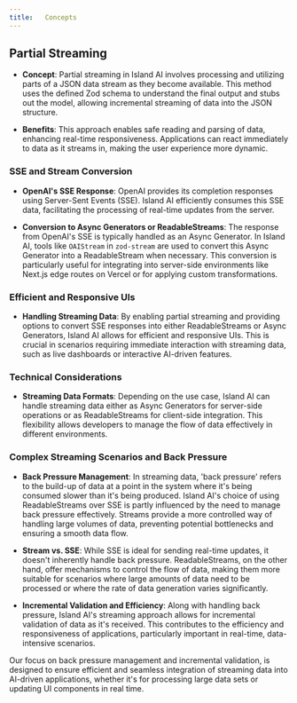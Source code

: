 ```yaml
---
title:   Concepts
---
```


## Partial Streaming
- **Concept**: Partial streaming in Island AI involves processing and utilizing parts of a JSON data stream as they become available. This method uses the defined Zod schema to understand the final output and stubs out the model, allowing incremental streaming of data into the JSON structure.

- **Benefits**: This approach enables safe reading and parsing of data, enhancing real-time responsiveness. Applications can react immediately to data as it streams in, making the user experience more dynamic.


### SSE and Stream Conversion
- **OpenAI's SSE Response**: OpenAI provides its completion responses using Server-Sent Events (SSE). Island AI efficiently consumes this SSE data, facilitating the processing of real-time updates from the server.

- **Conversion to Async Generators or ReadableStreams**: The response from OpenAI's SSE is typically handled as an Async Generator. In Island AI, tools like `OAIStream` in `zod-stream` are used to convert this Async Generator into a ReadableStream when necessary. This conversion is particularly useful for integrating into server-side environments like Next.js edge routes on Vercel or for applying custom transformations.

### Efficient and Responsive UIs
- **Handling Streaming Data**: By enabling partial streaming and providing options to convert SSE responses into either ReadableStreams or Async Generators, Island AI allows for efficient and responsive UIs. This is crucial in scenarios requiring immediate interaction with streaming data, such as live dashboards or interactive AI-driven features.

### Technical Considerations
- **Streaming Data Formats**: Depending on the use case, Island AI can handle streaming data either as Async Generators for server-side operations or as ReadableStreams for client-side integration. This flexibility allows developers to manage the flow of data effectively in different environments.

### Complex Streaming Scenarios and Back Pressure
- **Back Pressure Management**: In streaming data, 'back pressure' refers to the build-up of data at a point in the system where it's being consumed slower than it's being produced. Island AI's choice of using ReadableStreams over SSE is partly influenced by the need to manage back pressure effectively. Streams provide a more controlled way of handling large volumes of data, preventing potential bottlenecks and ensuring a smooth data flow.

- **Stream vs. SSE**: While SSE is ideal for sending real-time updates, it doesn't inherently handle back pressure. ReadableStreams, on the other hand, offer mechanisms to control the flow of data, making them more suitable for scenarios where large amounts of data need to be processed or where the rate of data generation varies significantly.

- **Incremental Validation and Efficiency**: Along with handling back pressure, Island AI's streaming approach allows for incremental validation of data as it's received. This contributes to the efficiency and responsiveness of applications, particularly important in real-time, data-intensive scenarios.

Our focus on back pressure management and incremental validation, is designed to ensure efficient and seamless integration of streaming data into AI-driven applications, whether it's for processing large data sets or updating UI components in real time.



